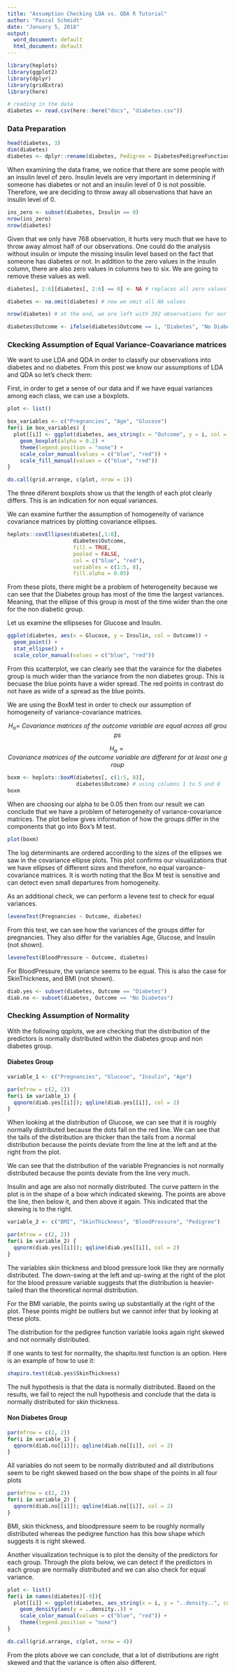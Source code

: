 ```yaml
---
title: "Assumption Checking LDA vs. QDA R Tutorial"
author: "Pascal Schmidt"
date: "January 5, 2018"
output:
  word_document: default
  html_document: default
---
```


```r
library(heplots)
library(ggplot2)
library(dplyr)
library(gridExtra)
library(here)
```

```r
# reading in the data
diabetes <- read.csv(here::here("docs", "diabetes.csv"))
```

### Data Preparation

```r
head(diabetes, 3)
dim(diabetes)
diabetes <- dplyr::rename(diabetes, Pedigree = DiabetesPedigreeFunction)
```

When examining the data frame, we notice that there are some people with an insulin level of zero. Insulin levels are very important in determining if someone has diabetes or not and an insulin level of 0 is not possible. Therefore, we are deciding to throw away all observations that have an insulin level of 0. 

```r
ins_zero <- subset(diabetes, Insulin == 0)
nrow(ins_zero)
nrow(diabetes)
```

Given that we only have 768 observation, it hurts very much that we have to throw away almost half of our observations. One could do the analysis without insulin or impute the missing insulin level based on the fact that someone has diabetes or not.
In addition to the zero values in the insulin column, there are also zero values in columns two to six. We are going to remove these values as well.

```r
diabetes[, 2:6][diabetes[, 2:6] == 0] <- NA # replaces all zero values from column two to six with NA

diabetes <- na.omit(diabetes) # now we omit all NA values

nrow(diabetes) # at the end, we are left with 392 observations for our analysis
```

```r
diabetes$Outcome <- ifelse(diabetes$Outcome == 1, "Diabetes", "No Diabetes") # we substitute ones with "Diabetes" and zeros with "No Diabetes"
```


### Ckecking Assumption of Equal Variance-Coavariance matrices


We want to use LDA and QDA in order to classify our observations into diabetes and no diabetes. 
From this post we know our assumptions of LDA and QDA so let's check them:

First, in order to get a sense of our data and if we have equal variances among each class, we can use a boxplots. 

```r
plot <- list()

box_variables <- c("Pregnancies", "Age", "Glucose")
for(i in box_variables) {
  plot[[i]] <- ggplot(diabetes, aes_string(x = "Outcome", y = i, col = "Outcome", fill = "Outcome")) + 
    geom_boxplot(alpha = 0.2) + 
    theme(legend.position = "none") + 
    scale_color_manual(values = c("blue", "red")) +
    scale_fill_manual(values = c("blue", "red"))
}

do.call(grid.arrange, c(plot, nrow = 1))
```

The three diferent boxplots show us that the length of each plot clearly differs. This is an indication for non equal variances.

We can examine further the assumption of homogeneity of variance covariance matrices by plotting covariance ellipses. 

```r
heplots::covEllipses(diabetes[,1:8], 
                     diabetes$Outcome, 
                     fill = TRUE, 
                     pooled = FALSE,  
                     col = c("blue", "red"), 
                     variables = c(1:5, 8), 
                     fill.alpha = 0.05)
```

From these plots, there might be a problem of heterogeneity because we can see that the Diabetes group has most of the time the largest variances. Meaning, that the ellipse of this group is most of the time wider than the one for the non diabetic group. 

Let us examine the ellipseses for Glucose and Insulin.

```r
ggplot(diabetes, aes(x = Glucose, y = Insulin, col = Outcome)) + 
  geom_point() +
  stat_ellipse() +
  scale_color_manual(values = c("blue", "red"))
```

From this scatterplot, we can clearly see that the varaince for the diabetes group is much wider than the variance from the non diabetes group. This is becuase the blue points have a wider spread. The red points in contrast do not have as wide of a spread as the blue points.  

We are using the BoxM test in order to check our assumption of homogeneity of variance-covariance matrices. 

$$ H_o=\ Covariance\ matrices\ of\ the\ outcome\ variable\ are\ equal\ across\ all\ groups $$

$$ H_a = Covariance\ matrices\ of\ the\ outcome\ variable\ are\ different\ for\ at\ least\ one\ group$$

```r
boxm <- heplots::boxM(diabetes[, c(1:5, 8)], 
                      diabetes$Outcome) # using columns 1 to 5 and 8
boxm
```

When are choosing our alpha to be 0.05 then from our result we can conclude that we have a problem of heterogeneity of variance-covariance matrices. The plot below gives information of how the groups differ in the components that go into Box's M test. 

```r
plot(boxm)
```

The log determinants are ordered according to the sizes of the ellipses we saw in the covariance ellipse plots. This plot confirms our visualizations that we have ellipses of different sizes and therefore, no equal varoance-covariance matrices. 
It is worth noting that the Box M test is sensitive and can detect even small departures from homogeneity. 

As an additional check, we can perform a levene test to check for equal variances. 

```r
leveneTest(Pregnancies ~ Outcome, diabetes)
```

From this test, we can see how the variances of the groups differ for pregnancies. They also differ for the variables Age, Glucose, and Insulin (not shown).

```r
leveneTest(BloodPressure ~ Outcome, diabetes)
```

For BloodPressure, the variance seems to be equal. This is also the case for SkinThickness, and BMI (not shown).

```r
diab.yes <- subset(diabetes, Outcome == "Diabetes")
diab.no <- subset(diabetes, Outcome == "No Diabetes")
```

### Checking Assumption of Normality


With the following qqplots, we are checking that the distribution of the predictors is normally distributed within the diabetes group and non diabetes group.

#### Diabetes Group


```r
variable_1 <- c("Pregnancies", "Glucose", "Insulin", "Age")

par(mfrow = c(2, 2))
for(i in variable_1) {
  qqnorm(diab.yes[[i]]); qqline(diab.yes[[i]], col = 2)
}
```

When looking at the distribution of Glucose, we can see that it is roughly normally distributed because the dots fall on the red line. We can see that the tails of the distribution are thicker than the tails from a normal distribution because the points deviate from the line at the left and at the right from the plot. 

We can see that the distribution of the variable Pregnancies is not normally distributed because the points deviate from the line very much.

Insulin and age are also not normally distributed. The curve pattern in the plot is in the shape of a bow which indicated skewing. The points are above the line, then below it, and then above it again. This indicated that the skewing is to the right.

```r
variable_2 <- c("BMI", "SkinThickness", "BloodPressure", "Pedigree")

par(mfrow = c(2, 2))
for(i in variable_2) {
  qqnorm(diab.yes[[i]]); qqline(diab.yes[[i]], col = 2)
}
```

The variables skin thickness and blood pressure look like they are normally distributed. The down-swing at the left and up-swing at the right of the plot for the blood pressure variable suggests that the distribution is heavier-tailed than the theoretical normal distribution.

For the BMI variable, the points swing up substantially at the right of the plot. These points might be outliers but we cannot infer that by looking at these plots.

The distribution for the pedigree function variable looks again right skewed and not normally distributed. 

If one wants to test for normality, the shapito.test function is an option. Here is an example of how to use it:

```r
shapiro.test(diab.yes$SkinThickness)
```

The null hypothesis is that the data is normally distributed. Based on the results, we fail to reject the null hypothesis and conclude that the data is normally distributed for skin thickness.

#### Non Diabetes Group


```r
par(mfrow = c(2, 2))
for(i in variable_1) {
  qqnorm(diab.no[[i]]); qqline(diab.no[[i]], col = 2)
}
```

All variables do not seem to be normally distributed and all distributions seem to be right skewed based on the bow shape of the points in all four plots

```r
par(mfrow = c(2, 2))
for(i in variable_2) {
  qqnorm(diab.no[[i]]); qqline(diab.no[[i]], col = 2)
}
```

BMI, skin thickness, and bloodpressure seem to be roughly normally distributed whereas the pedigree function has this bow shape which suggests it is right skewed. 

Another visualization technique is to plot the density of the predictors for each group. Through the plots below, we can detect if the predictors in each group are normally distributed and we can also check for equal variance.

```r
plot <- list()
for(i in names(diabetes)[-9]){
  plot[[i]] <- ggplot(diabetes, aes_string(x = i, y = "..density..", col = "Outcome")) + 
    geom_density(aes(y = ..density..)) + 
    scale_color_manual(values = c("blue", "red")) + 
    theme(legend.position = "none")
}

do.call(grid.arrange, c(plot, nrow = 4))
```

From the plots above we can conclude, that a lot of distributions are right skewed and that the variance is often also different. 


